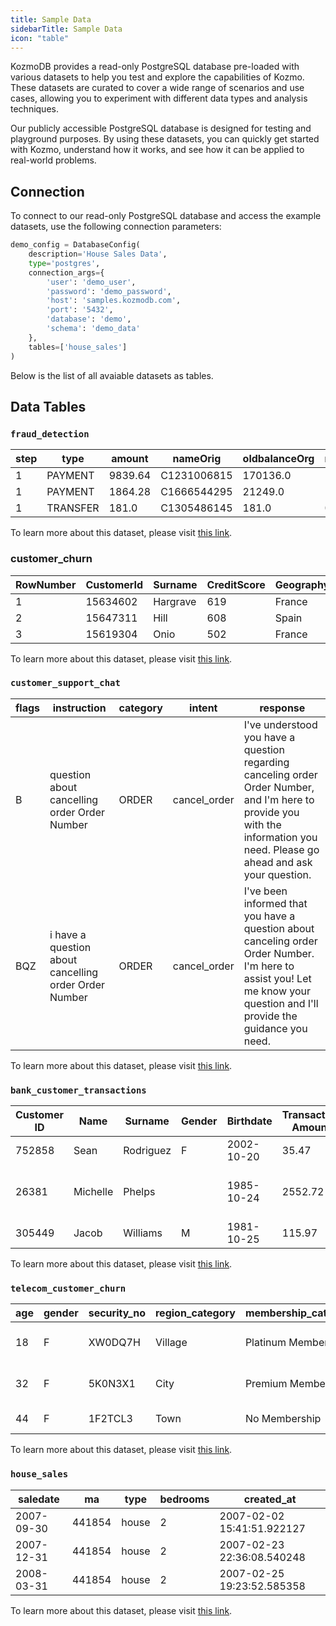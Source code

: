 ```yaml
---
title: Sample Data
sidebarTitle: Sample Data
icon: "table"
---
```


KozmoDB provides a read-only PostgreSQL database pre-loaded with various datasets to help you test and explore the capabilities of Kozmo. These datasets are curated to cover a wide range of scenarios and use cases, allowing you to experiment with different data types and analysis techniques.

Our publicly accessible PostgreSQL database is designed for testing and playground purposes. By using these datasets, you can quickly get started with Kozmo, understand how it works, and see how it can be applied to real-world problems.

## Connection

To connect to our read-only PostgreSQL database and access the example datasets, use the following connection parameters:

```python
demo_config = DatabaseConfig(
    description='House Sales Data',
    type='postgres',
    connection_args={
        'user': 'demo_user',
        'password': 'demo_password',
        'host': 'samples.kozmodb.com',
        'port': '5432',
        'database': 'demo',
        'schema': 'demo_data'
    },
    tables=['house_sales']
)
```

Below is the list of all avaiable datasets as tables.

## Data Tables

### `fraud_detection`

| step | type     | amount  | nameOrig    | oldbalanceOrg | newbalanceOrig | nameDest    | oldbalanceDest | newbalanceDest | isFraud | isFlaggedFraud |
| ---- | -------- | ------- | ----------- | ------------- | -------------- | ----------- | -------------- | -------------- | ------- | -------------- |
| 1    | PAYMENT  | 9839.64 | C1231006815 | 170136.0      | 160296.36      | M1979787155 | 0.0            | 0.0            | 0       | 0              |
| 1    | PAYMENT  | 1864.28 | C1666544295 | 21249.0       | 19384.72       | M2044282225 | 0.0            | 0.0            | 0       | 0              |
| 1    | TRANSFER | 181.0   | C1305486145 | 181.0         | 0.0            | C553264065  | 0.0            | 0.0            | 1       | 0              |

To learn more about this dataset, please visit [this link](https://www.kaggle.com/datasets/ealaxi/paysim1).

### **customer\_churn**

| RowNumber | CustomerId | Surname  | CreditScore | Geography | Gender | Age | Tenure | Balance  | NumOfProducts | HasCrCard | IsActiveMember | EstimatedSalary | Exited |
| --------- | ---------- | -------- | ----------- | --------- | ------ | --- | ------ | -------- | ------------- | --------- | -------------- | --------------- | ------ |
| 1         | 15634602   | Hargrave | 619         | France    | Female | 42  | 2      | 0        | 1             | 1         | 1              | 101348.88       | 1      |
| 2         | 15647311   | Hill     | 608         | Spain     | Female | 41  | 1      | 83807.86 | 1             | 0         | 1              | 112542.58       | 0      |
| 3         | 15619304   | Onio     | 502         | France    | Female | 42  | 8      | 159660.8 | 3             | 1         | 0              | 113931.57       | 1      |

To learn more about this dataset, please visit [this link](https://www.kaggle.com/datasets/shantanudhakadd/bank-customer-churn-prediction).

### `customer_support_chat`

| flags | instruction                                           | category | intent        | response                                                                                                                                                                      |
| ----- | ----------------------------------------------------- | -------- | ------------- | ----------------------------------------------------------------------------------------------------------------------------------------------------------------------------- |
| B     | question about cancelling order Order Number          | ORDER    | cancel\_order | I've understood you have a question regarding canceling order Order Number, and I'm here to provide you with the information you need. Please go ahead and ask your question. |
| BQZ   | i have a question about cancelling order Order Number | ORDER    | cancel\_order | I've been informed that you have a question about canceling order Order Number. I'm here to assist you! Let me know your question and I'll provide the guidance you need.     |

To learn more about this dataset, please visit [this link](https://huggingface.co/datasets/bitext/Bitext-customer-support-llm-chatbot-training-dataset).

### `bank_customer_transactions`

| Customer ID | Name     | Surname   | Gender | Birthdate  | Transaction Amount | Date       | Merchant Name          | Category |
| ----------- | -------- | --------- | ------ | ---------- | ------------------ | ---------- | ---------------------- | -------- |
| 752858      | Sean     | Rodriguez | F      | 2002-10-20 | 35.47              | 2023-04-03 | Smith-Russell          | Cosmetic |
| 26381       | Michelle | Phelps    |        | 1985-10-24 | 2552.72            | 2023-07-17 | Peck, Spence and Young | Travel   |
| 305449      | Jacob    | Williams  | M      | 1981-10-25 | 115.97             | 2023-09-20 | Steele Inc             | Clothing |

To learn more about this dataset, please visit [this link](https://www.kaggle.com/datasets/bkcoban/customer-transactions).

### `telecom_customer_churn`

| age | gender | security\_no | region\_category | membership\_category | joining\_date | joined\_through\_referral | referral\_id | preferred\_offer\_types | medium\_of\_operation | internet\_option | last\_visit\_time | days\_since\_last\_login | avg\_time\_spent | avg\_transaction\_value | avg\_frequency\_login\_days | points\_in\_wallet | used\_special\_discount | offer\_application\_preference | past\_complaint | complaint\_status   | feedback                 | churn\_risk\_score |
| --- | ------ | ------------ | ---------------- | -------------------- | ------------- | ------------------------- | ------------ | ----------------------- | --------------------- | ---------------- | ----------------- | ------------------------ | ---------------- | ----------------------- | --------------------------- | ------------------ | ----------------------- | ------------------------------ | --------------- | ------------------- | ------------------------ | ------------------ |
| 18  | F      | XW0DQ7H      | Village          | Platinum Membership  | 17-08-2017    | No                        | xxxxxxxx     | Gift Vouchers/Coupons   | ?                     | Wi-Fi            | 16:08:02          | 17                       | 300.63           | 53005.25                | 17                          | 781.75             | Yes                     | Yes                            | No              | Not Applicable      | Products always in Stock | 0                  |
| 32  | F      | 5K0N3X1      | City             | Premium Membership   | 28-08-2017    | ?                         | CID21329     | Gift Vouchers/Coupons   | Desktop               | Mobile\_Data     | 12:38:13          | 16                       | 306.34           | 12838.38                | 10                          |                    | Yes                     | No                             | Yes             | Solved              | Quality Customer Care    | 0                  |
| 44  | F      | 1F2TCL3      | Town             | No Membership        | 11-11-2016    | Yes                       | CID12313     | Gift Vouchers/Coupons   | Desktop               | Wi-Fi            | 22:53:21          | 14                       | 516.16           | 21027                   | 22                          | 500.69             | No                      | Yes                            | Yes             | Solved in Follow-up | Poor Website             | 1                  |

To learn more about this dataset, please visit [this link](https://huggingface.co/datasets/d0r1h/customer_churn).

### `house_sales`

| saledate   | ma     | type  | bedrooms | created\_at                |
| ---------- | ------ | ----- | -------- | -------------------------- |
| 2007-09-30 | 441854 | house | 2        | 2007-02-02 15:41:51.922127 |
| 2007-12-31 | 441854 | house | 2        | 2007-02-23 22:36:08.540248 |
| 2008-03-31 | 441854 | house | 2        | 2007-02-25 19:23:52.585358 |

To learn more about this dataset, please visit [this link](https://www.kaggle.com/datasets/htagholdings/property-sales).
